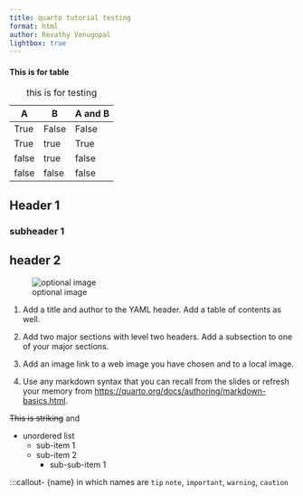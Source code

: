 ```yaml
---
title: quarto tutorial testing
format: html
author: Revathy Venugopal
lightbox: true
---
```


#### This is for table

| A     | B     | A and B |
|-------|-------|---------|
| True  | False | False   |
| True  | true  | True    |
| false | true  | false   |
| false | false | false   |

: this is for testing

## Header 1

### subheader 1

## header 2

![optional image](images/python-logo.png){fig-alt="testing image"}

1.  Add a title and author to the YAML header. Add a table of contents as well.

2.  Add two major sections with level two headers. Add a subsection to one of your major sections.

3.  Add an image link to a web image you have chosen and to a local image.

4.  Use any markdown syntax that you can recall from the slides or refresh your memory from <https://quarto.org/docs/authoring/markdown-basics.html>.

~~This is striking~~ and

-   unordered list
    -   sub-item 1
    -   sub-item 2
        -   sub-sub-item 1

::: callout-tip
:::callout- {name} in which names are `tip` `note`, `important`, `warning`, `caution`
:::
